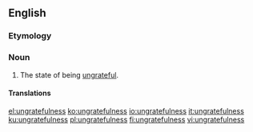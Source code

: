 ==English==

===Etymology===
{{suffix|ungrateful|ness|lang=en}}

===Noun===
{{en-noun|-}}
# The state of being [[ungrateful]].

====Translations====
{{trans-see|the state of being ungrateful|ingratitude}}

[[el:ungratefulness]]
[[ko:ungratefulness]]
[[io:ungratefulness]]
[[it:ungratefulness]]
[[ku:ungratefulness]]
[[pl:ungratefulness]]
[[fi:ungratefulness]]
[[vi:ungratefulness]]